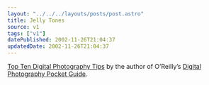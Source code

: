 ```yaml
---
layout: "../../../layouts/posts/post.astro"
title: Jelly Tones
source: v1
tags: ["v1"]
datePublished: 2002-11-26T21:04:37
updatedDate: 2002-11-26T21:04:37
---
```


[Top Ten Digital Photography Tips][1] by the author of O&#8217;Reilly&#8217;s [Digital Photography Pocket Guide][2].

[1]: http://www.macdevcenter.com/pub/a/mac/2002/10/22/digi_photo_tips.html "O'Reilly Network: Top Ten Digital Photography Tips"
[2]: http://www.amazon.co.uk/exec/obidos/ASIN/0596004540/ohsky "Amazon.co.uk: Digital Photography Pocket Guide"
